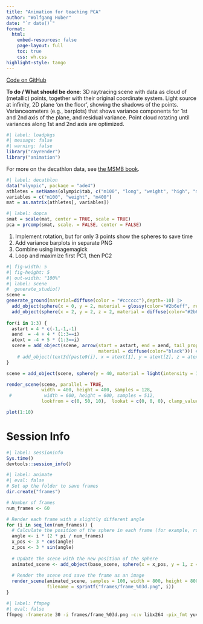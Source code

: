 ```yaml
---
title: "Animation for teaching PCA"
author: "Wolfgang Huber"
date: "`r date()`"
format:
  html:
    embed-resources: false
    page-layout: full
    toc: true
    css: wh.css
highlight-style: tango
---
```


<!-- {{< video pca-animation.mp4 >}} -->

[Code on GitHub](https://github.com/wolfganghuber/PCA-3D-anim)

**To do / What should be done**:
3D raytracing scene with data as cloud of (metallic) points, together with their original coordinate system. Light source at infinity, 2D plane 'on the floor', showing the shadows of the points. Varianceometers (e.g., barplots) that shows variance components for 1st and 2nd axis of the plane, and residual variance. Point cloud rotating until variances along 1st and 2nd axis are optimized.

```r
#| label: loadpkgs
#| message: false
#| warning: false
library("rayrender")
library("animation")
```

For more on the decathlon data, see [the MSMB book](https://www.huber.embl.de/msmb/07-chap.html#what-are-the-data-matrices-and-their-motivation).

```r
#| label: decathlon
data("olympic", package = "ade4")
athletes = setNames(olympic$tab, c("m100", "long", "weight", "high", "m400", "m110", "disc", "pole", "javel", "m1500"))
variables = c("m100", "weight", "m400")
mat = as.matrix(athletes[, variables])
```

```r
#| label: dopca
smat = scale(mat, center = TRUE, scale = TRUE)
pca = prcomp(smat, scale. = FALSE, center = FALSE)
```


1. Implement rotation, but for only 3 points show the spheres to save time
2. Add variance barplots in separate PNG
3. Combine using imagemagick
4. Loop and maximize first PC1, then PC2

```r
#| fig-width: 5
#| fig-height: 5
#| out-width: "100%"
#| label: scene
#  generate_studio()
scene = 
generate_ground(material=diffuse(color = "#cccccc"),depth=-10) |>
  add_object(sphere(x = 0, y = 2, material = glossy(color="#2b6eff", reflectance = 0.05))) |>
  add_object(sphere(x = 2, y = 2, z = 2, material = diffuse(color="#2b6eff"))) 
  
for(i in 1:3) {
  astart = 4 * c(-1,-1,-1)
  aend  = -4 + 4 * (1:3==i)
  atext = -4 + 5 * (1:3==i)
  scene = add_object(scene, arrow(start = astart, end = aend, tail_proportion = 0.9, 
                                  material = diffuse(color="black"))) # |>
    # add_object(text3d(paste0(i), x = atext[1], y = atext[2], z = atext[3], text_height = 1.6, orientation = c("xy", "xy", "xy")[i], material = diffuse(color="yellow")))
}

scene = add_object(scene, sphere(y = 40, material = light(intensity = 1000)))

render_scene(scene, parallel = TRUE, 
             width = 400, height = 400, samples = 128,
 #            width = 600, height = 600, samples = 512,
             lookfrom = c(0, 50, 10),  lookat = c(0, 0, 0), clamp_value=8)

plot(1:10)
```

# Session Info

```r
#| label: sessioninfo
Sys.time()
devtools::session_info()
```



```r
#| label: animate
#| eval: false
# Set up the folder to save frames
dir.create("frames")

# Number of frames
num_frames <- 60

# Render each frame with a slightly different angle
for (i in seq_len(num_frames)) {
  # Calculate the position of the sphere in each frame (for example, rotating around the y-axis)
  angle <- i * (2 * pi / num_frames)
  x_pos <- 3 * cos(angle)
  z_pos <- 3 * sin(angle)
  
  # Update the scene with the new position of the sphere
  animated_scene <- add_object(base_scene, sphere(x = x_pos, y = 1, z = z_pos, radius = 1, material = diffuse(color = "blue")))
  
  # Render the scene and save the frame as an image
  render_scene(animated_scene, samples = 100, width = 800, height = 800, 
               filename = sprintf("frames/frame_%03d.png", i))
}
```
```sh
#| label: ffmpeg
#| eval: false
ffmpeg -framerate 30 -i frames/frame_%03d.png -c:v libx264 -pix_fmt yuv420p animation.mp4
```